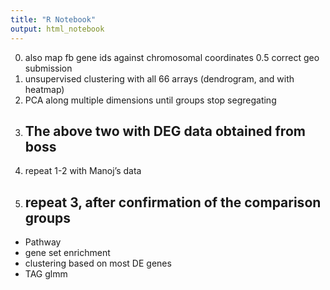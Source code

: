 ```yaml
---
title: "R Notebook"
output: html_notebook
---
```


0. also map fb gene ids against chromosomal coordinates
0.5 correct geo submission
1. unsupervised clustering with all 66 arrays (dendrogram, and with heatmap)
2. PCA along multiple dimensions until groups stop segregating
3. The above two with DEG data obtained from boss
-----------
4. repeat 1-2 with Manoj's data
5. repeat 3, after confirmation of the comparison groups
-----------
- Pathway
- gene set enrichment
- clustering based on most DE genes
- TAG glmm